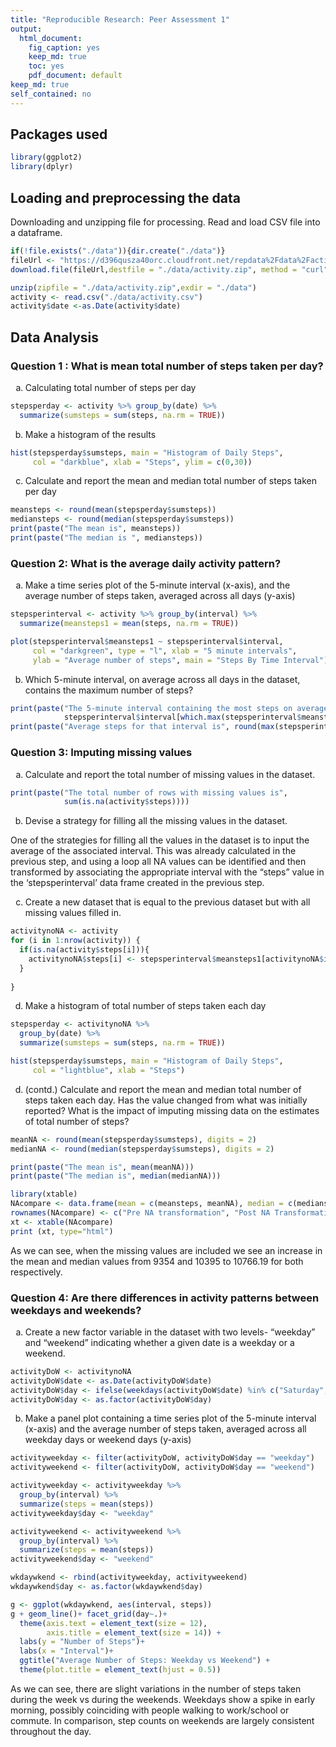 ```yaml
---
title: "Reproducible Research: Peer Assessment 1"
output: 
  html_document:
    fig_caption: yes
    keep_md: true
    toc: yes
    pdf_document: default
keep_md: true
self_contained: no    
---
```

## Packages used
```r
library(ggplot2)
library(dplyr)
```

## Loading and preprocessing the data
Downloading and unzipping file for processing. Read and load CSV file into a dataframe. 
``` r
if(!file.exists("./data")){dir.create("./data")}
fileUrl <- "https://d396qusza40orc.cloudfront.net/repdata%2Fdata%2Factivity.zip"
download.file(fileUrl,destfile = "./data/activity.zip", method = "curl")

unzip(zipfile = "./data/activity.zip",exdir = "./data")
activity <- read.csv("./data/activity.csv")
activity$date <-as.Date(activity$date)
```

## Data Analysis
### Question 1 : What is mean total number of steps taken per day?
  a. Calculating total number of steps per day
```r
stepsperday <- activity %>% group_by(date) %>%
  summarize(sumsteps = sum(steps, na.rm = TRUE))
```
  b.  Make a histogram of the results
```r
hist(stepsperday$sumsteps, main = "Histogram of Daily Steps", 
     col = "darkblue", xlab = "Steps", ylim = c(0,30))
```  
  
  c. Calculate and report the mean and median total number of steps taken per day
``` r
meansteps <- round(mean(stepsperday$sumsteps))
mediansteps <- round(median(stepsperday$sumsteps))
print(paste("The mean is", meansteps))
print(paste("The median is ", mediansteps))
```

### Question 2: What is the average daily activity pattern?
  a.    Make a time series plot of the 5-minute interval (x-axis), and the average number of steps taken, averaged across all days (y-axis)
  
``` r
stepsperinterval <- activity %>% group_by(interval) %>%
  summarize(meansteps1 = mean(steps, na.rm = TRUE))

plot(stepsperinterval$meansteps1 ~ stepsperinterval$interval,
     col = "darkgreen", type = "l", xlab = "5 minute intervals",
     ylab = "Average number of steps", main = "Steps By Time Interval")
```    

  b. Which 5-minute interval, on average across all days in the dataset, contains the maximum number of steps?
```r
print(paste("The 5-minute interval containing the most steps on average is",
            stepsperinterval$interval[which.max(stepsperinterval$meansteps1)]))
print(paste("Average steps for that interval is", round(max(stepsperinterval$meansteps1))))
```

### Question 3: Imputing missing values
  a. Calculate and report the total number of missing values in the dataset. 
```r
print(paste("The total number of rows with missing values is",
            sum(is.na(activity$steps))))
```  

  b. Devise a strategy for filling all the missing values in the dataset. 
  
  One of the strategies for filling all the values in the dataset is to input the average of the associated interval. This was already calculated in the previous step, and using a loop all NA values can be identified and then transformed by associating the appropriate interval with the "steps" value in the 'stepsperinterval' data frame created in the previous step.   
  
  c. Create a new dataset that is equal to the previous dataset but with all missing values filled in. 
  
```r
activitynoNA <- activity
for (i in 1:nrow(activity)) {
  if(is.na(activity$steps[i])){
    activitynoNA$steps[i] <- stepsperinterval$meansteps1[activitynoNA$interval[i] == stepsperinterval$interval]
  }
  
}
```  

  d. Make a histogram of total number of steps taken each day

``` r
stepsperday <- activitynoNA %>%
  group_by(date) %>%
  summarize(sumsteps = sum(steps, na.rm = TRUE))

hist(stepsperday$sumsteps, main = "Histogram of Daily Steps",
     col = "lightblue", xlab = "Steps")
```  

  d. (contd.) Calculate and report the mean and median total number of steps taken each day. Has the value changed from what was initially reported? What is the impact of imputing missing data on the estimates of total number of steps?
  
```r
meanNA <- round(mean(stepsperday$sumsteps), digits = 2)
medianNA <- round(median(stepsperday$sumsteps), digits = 2)

print(paste("The mean is", mean(meanNA)))
print(paste("The median is", median(medianNA)))
```

```r
library(xtable)
NAcompare <- data.frame(mean = c(meansteps, meanNA), median = c(mediansteps, medianNA))
rownames(NAcompare) <- c("Pre NA transformation", "Post NA Transformation")
xt <- xtable(NAcompare)
print (xt, type="html")
```  


As we can see, when the missing values are included we see an increase in the mean and median values from 9354 and 10395 to 10766.19 for both respectively. 

### Question 4: Are there differences in activity patterns between weekdays and weekends?
  a. Create a new factor variable in the dataset with two levels- "weekday" and "weekend" indicating whether a given date is a weekday or a weekend.
  
```r
activityDoW <- activitynoNA
activityDoW$date <- as.Date(activityDoW$date)
activityDoW$day <- ifelse(weekdays(activityDoW$date) %in% c("Saturday", "Sunday"), "weekend", "weekday")
activityDoW$day <- as.factor(activityDoW$day)
```

  b. Make a panel plot containing a time series plot of the 5-minute interval (x-axis) and the average number of steps taken, averaged across all weekday days or weekend days (y-axis)
```r
activityweekday <- filter(activityDoW, activityDoW$day == "weekday")
activityweekend <- filter(activityDoW, activityDoW$day == "weekend")

activityweekday <- activityweekday %>% 
  group_by(interval) %>% 
  summarize(steps = mean(steps))
activityweekday$day <- "weekday"

activityweekend <- activityweekend %>% 
  group_by(interval) %>% 
  summarize(steps = mean(steps))
activityweekend$day <- "weekend"

wkdaywkend <- rbind(activityweekday, activityweekend)
wkdaywkend$day <- as.factor(wkdaywkend$day)

g <- ggplot(wkdaywkend, aes(interval, steps))
g + geom_line()+ facet_grid(day~.)+ 
  theme(axis.text = element_text(size = 12), 
        axis.title = element_text(size = 14)) + 
  labs(y = "Number of Steps")+ 
  labs(x = "Interval")+ 
  ggtitle("Average Number of Steps: Weekday vs Weekend") +
  theme(plot.title = element_text(hjust = 0.5))
```  

As we can see, there are slight variations in the number of steps taken during the week vs during the weekends. Weekdays show a spike in early morning, possibly coinciding with people walking to work/school or commute. In comparison, step counts on weekends are largely consistent throughout the day.  
